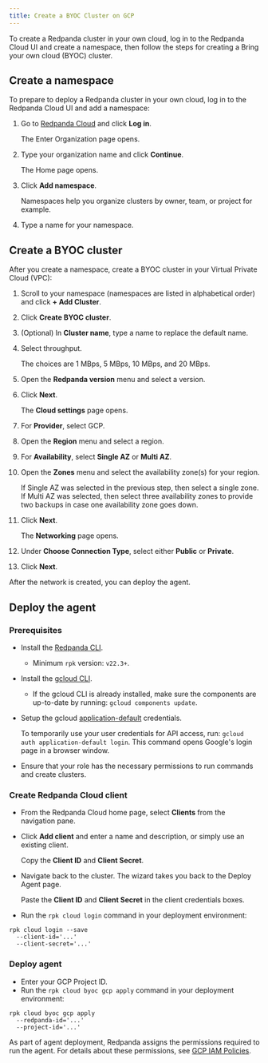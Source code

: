 ```yaml
---
title: Create a BYOC Cluster on GCP
---
```


<head>
    <meta name="title" content="Create a BYOC Cluster on GCP | Redpanda Docs"/>
    <meta name="description" content="Use the Redpanda Cloud UI to create a BYOC cluster on GCP."/>
    <link rel="canonical" href="https://docs.redpanda.com/docs/deploy/deployment-option/cloud/create-byoc-cluster-gcp/" />
</head>

To create a Redpanda cluster in your own cloud, log in to the Redpanda Cloud UI and create a namespace, then follow the steps for creating a Bring your own cloud (BYOC) cluster.

## Create a namespace

To prepare to deploy a Redpanda cluster in your own cloud, log in to the Redpanda Cloud UI and add a namespace:

1. Go to [Redpanda Cloud](https://cloudv2.redpanda.com) and click **Log in**.

    The Enter Organization page opens.
2. Type your organization name and click **Continue**.

    The Home page opens.
3. Click **Add namespace**.

    Namespaces help you organize clusters by owner, team, or project for example.
4. Type a name for your namespace.

## Create a BYOC cluster

After you create a namespace, create a BYOC cluster in your Virtual Private Cloud (VPC):

1. Scroll to your namespace (namespaces are listed in alphabetical order) and click **+ Add Cluster**.
2. Click **Create BYOC cluster**.
3. (Optional) In **Cluster name**, type a name to replace the default name.
4. Select throughput.

    The choices are 1 MBps, 5 MBps, 10 MBps, and 20 MBps.
5. Open the **Redpanda version** menu and select a version.
6. Click **Next**.

    The **Cloud settings** page opens.
7. For **Provider**, select GCP.
8. Open the **Region** menu and select a region.
9. For **Availability**, select **Single AZ** or **Multi AZ**.
10. Open the **Zones** menu and select the availability zone(s) for your region.

    If Single AZ was selected in the previous step, then select a single zone. If Multi AZ was selected, then select three availability zones to provide two backups in case one availability zone goes down.
11. Click **Next**.

    The **Networking** page opens.
12. Under **Choose Connection Type**, select either **Public** or **Private**.
13. Click **Next**.

After the network is created, you can deploy the agent.

## Deploy the agent

### Prerequisites

* Install the [Redpanda CLI](https://docs.redpanda.com/docs/platform/quickstart/rpk-install/).
    * Minimum `rpk` version: `v22.3+`.
* Install the [gcloud CLI](https://cloud.google.com/sdk/docs/install).
    * If the gcloud CLI is already installed, make sure the components are up-to-date by running: `gcloud components update`.
* Setup the gcloud [application-default](https://cloud.google.com/sdk/gcloud/reference/auth/application-default/login) credentials.

    To temporarily use your user credentials for API access, run: `gcloud auth application-default login`. This command opens Google's login page in a browser window.
* Ensure that your role has the necessary permissions to run commands and create clusters.

### Create Redpanda Cloud client

* From the Redpanda Cloud home page, select **Clients** from the navigation pane.
* Click **Add client** and enter a name and description, or simply use an existing client.

    Copy the **Client ID** and **Client Secret**.
* Navigate back to the cluster. The wizard takes you back to the Deploy Agent page.

    Paste the **Client ID** and **Client Secret** in the client credentials boxes.
* Run the `rpk cloud login` command in your deployment environment:

```shell
rpk cloud login --save
  --client-id='...'
  --client-secret='...'
```

### Deploy agent

* Enter your GCP Project ID.
* Run the `rpk cloud byoc gcp apply` command in your deployment environment:

```shell
rpk cloud byoc gcp apply
  --redpanda-id='...'
  --project-id='...'
```

As part of agent deployment, Redpanda assigns the permissions required to run the
agent. For details about these permissions, see [GCP IAM Policies](../security/cloud-security-architecture/authorization/cloud-iam-policies#gcp-iam-policies).
